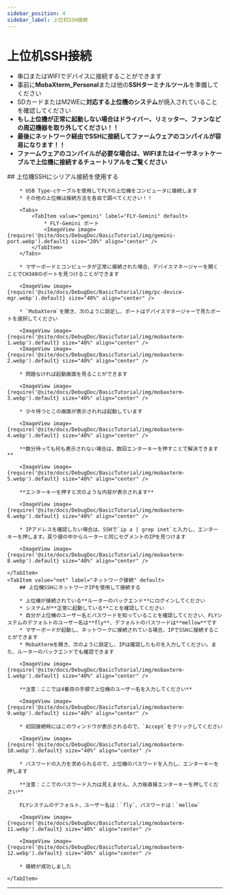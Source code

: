 ```yaml
---
sidebar_position: 4
sidebar_label: 上位机SSH接続
---
```


# 上位机SSH接続


* 串口またはWIFIでデバイスに接続することができます
* 事前に**MobaXterm_Personal**または他の**SSHターミナルツール**を準備してください
* SDカードまたはM2WEに**対応する上位機のシステム**が焼入されていることを確認してください
* **もし上位機が正常に起動しない場合はドライバー、リミッター、ファンなどの周辺機器を取り外してください！！**
* **最後にネットワーク経由でSSHに接続してファームウェアのコンパイルが容易になります！！**
* **ファームウェアのコンパイルが必要な場合は、WIFIまたはイーサネットケーブルで上位機に接続するチュートリアルをご覧ください**

<Tabs>
    <TabItem value="serial" label="シリアル接続" default>
        ## 上位機SSHにシリアル接続を使用する

        * USB Type-cケーブルを使用してFLYの上位機をコンピュータに接続します
        * その他の上位機は接続方法を各自で調べてください！！

        <Tabs>
            <TabItem value="gemini" label="FLY-Gemini" default>
                * FLY-Gemini ポート
                <ImageView image={require('@site/docs/DebugDoc/BasicTutorial/img/gemini-port.webp').default} size="20%" align="center" />
            </TabItem>
        </Tabs>

        * マザーボードとコンピュータが正常に接続された場合、デバイスマネージャーを開くことでCH340のポートを見つけることができます

        <ImageView image={require('@site/docs/DebugDoc/BasicTutorial/img/pc-device-mgr.webp').default} size="40%" align="center" />

        * `MobaXterm`を開き、次のように設定し、ポートはデバイスマネージャーで見たポートを選択してください

        <ImageView image={require('@site/docs/DebugDoc/BasicTutorial/img/mobaxterm-1.webp').default} size="40%" align="center" />
        <ImageView image={require('@site/docs/DebugDoc/BasicTutorial/img/mobaxterm-2.webp').default} size="40%" align="center" />

        * 問題なければ起動画面を見ることができます

        <ImageView image={require('@site/docs/DebugDoc/BasicTutorial/img/mobaxterm-3.webp').default} size="40%" align="center" />

        * 少々待つとこの画面が表示されれば起動しています

        <ImageView image={require('@site/docs/DebugDoc/BasicTutorial/img/mobaxterm-4.webp').default} size="40%" align="center" />

        **数分待っても何も表示されない場合は、数回エンターキーを押すことで解決できます**

        <ImageView image={require('@site/docs/DebugDoc/BasicTutorial/img/mobaxterm-5.webp').default} size="40%" align="center" />

        **エンターキーを押すと次のような内容が表示されます**

        <ImageView image={require('@site/docs/DebugDoc/BasicTutorial/img/mobaxterm-6.webp').default} size="40%" align="center" />

        * IPアドレスを確認したい場合は、SSHで`ip a | grep inet`と入力し、エンターキーを押します。戻り値の中からルーターと同じセグメントのIPを見つけます

        <ImageView image={require('@site/docs/DebugDoc/BasicTutorial/img/mobaxterm-8.webp').default} size="40%" align="center" />

    </TabItem>
    <TabItem value="net" label="ネットワーク接続" default>
        ## 上位機SSHにネットワークIPを使用して接続する

        * 上位機が接続されている**ルーターのバックエンド**にログインしてください
        * システムが**正常に起動している**ことを確認してください
        * 自分が上位機のユーザー名とパスワードを知っていることを確認してください、FLYシステムのデフォルトのユーザー名は**fly**、デフォルトのパスワードは**mellow**です
        * マザーボードが起動し、ネットワークに接続されている場合、IPでSSHに接続することができます
        * MobaXtermを開き、次のように設定し、IPは確認したものを入力してください。また、ルーターのバックエンドでも確認できます

        <ImageView image={require('@site/docs/DebugDoc/BasicTutorial/img/mobaxterm-1.webp').default} size="40%" align="center" />

        **注意：ここでは4番目の手順で上位機のユーザー名を入力してください**

        <ImageView image={require('@site/docs/DebugDoc/BasicTutorial/img/mobaxterm-9.webp').default} size="40%" align="center" />

        * 初回接続時にはこのウィンドウが表示されるので、`Accept`をクリックしてください

        <ImageView image={require('@site/docs/DebugDoc/BasicTutorial/img/mobaxterm-10.webp').default} size="40%" align="center" />

        * パスワードの入力を求められるので、上位機のパスワードを入力し、エンターキーを押します

        **注意：ここでのパスワード入力は見えません、入力後直接エンターキーを押してください**

        FLYシステムのデフォルト、ユーザー名は：`fly`、パスワードは：`mellow`

        <ImageView image={require('@site/docs/DebugDoc/BasicTutorial/img/mobaxterm-11.webp').default} size="40%" align="center" />

        <ImageView image={require('@site/docs/DebugDoc/BasicTutorial/img/mobaxterm-12.webp').default} size="40%" align="center" />

        * 接続が成功しました

    </TabItem>
</Tabs>

----
